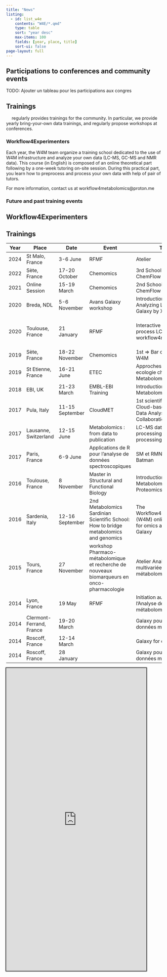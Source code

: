 ---
title: "News"
listing: 
  - id: list_w4e
    contents: "W4E/*.qmd"
    type: table
    sort: "year desc"
    max-items: 100
    fields: [year, place, title]
    sort-ui: false
page-layout: full
---

## Participations to conferences and community events

TODO: Ajouter un tableau pour les participations aux congres

## Trainings

![](/images/W4M_icon.svg){height=1em} regularly provides trainings for the community. 
In particular, we provide yearly bring-your-own data trainings, and regularly propose workshops at conferences.

### Workflow4Experimenters ![](/images/W4E_icon.svg){height=1em}

Each year, the W4M team organize a training school dedicated to the use of W4M infrastructure and analyze your own data (LC-MS, GC-MS and NMR data). 
This course (in English) is composed of an online theoretical part following by a one-week tutoring on-site session. 
During this practical part, you learn how to preprocess and process your own data with help of pair of tutors.

For more information, contact us at workflow4metabolomics@proton.me 

### Future and past training events

::: {.panel-tabset}
## Workflow4Experimenters

:::{#list_w4e}
:::

## Trainings

| Year | Place                    | Date            | Event                                                                                       | Training                                                                             | Speaker                                     |
|------|--------------------------|-----------------|---------------------------------------------------------------------------------------------|--------------------------------------------------------------------------------------|---------------------------------------------|
| 2024 | St Malo, France          | 3-6 June        | RFMF                                                                                        | Atelier                                                                              |                                             |
| 2022 | Sète, France             | 17-20 October   | Chemomics                                                                                   | 3rd School => Bar camp ChemFlow / W4M                                                |                                             |
| 2021 | Online Session           | 15-19 March     | Chemomics                                                                                   | 2nd School => Bar camp ChemFlow / W4M                                                |                                             |
| 2020 | Breda, NDL               | 5-6 November    | Avans Galaxy workshop                                                                       | Introduction of to XCMS, Analyzing LC-MS data with Galaxy by XCMS functions          | Yann Guitton                                |
| 2020 | Toulouse, France         | 21 January      | RFMF                                                                                        | Interactive tutorial, How to process LC-MS data with workflow4metabolomics.org       | Y Guitton, M. Tremblay-Franco, F. Giacomoni |
| 2019 | Sète, France             | 18-22 November  | Chemomics                                                                                   | 1st => Bar camp ChemFlow / W4M                                                       |                                             |
| 2019 | St Etienne, France       | 16-21 June      | ETEC                                                                                        | Approches "Omiques" en ecologie chimique - Atelier Metabolomique avec W4M            | Binta Dieme                                 |
| 2018 | EBI, UK                  | 21-23 March     | EMBL-EBI Training                                                                           | Introduction to Metabolomics Analysis                                                | Etienne Thevenot                            |
| 2017 | Pula, Italy              | 11-15 September | CloudMET                                                                                    | 1st scientific school on Cloud-based Metabolomics Data Analysis and Collaboration    |                                             |
| 2017 | Lausanne, Switzerland    | 12-15 June      | Metabolomics : from data to publication                                                     | LC-MS data pre-processing/MS data processing                                         | Yann Guitton                                |
| 2017 | Paris, France            | 6-9 June        | Applications de R pour l’analyse de données spectroscopiques                                | SM et RMN : XCMS et Batman                                                           | Alain PARIS                                 |
| 2016 | Toulouse, France         | 8 November      | Master in Structural and Functional Biology                                                 | Introduction to Statistics for Metabolomics and Proteomics                           | Marie Tremblay-Franco                       |
| 2016 | Sardenia, Italy          | 12-16 September | 2nd Metabolomics Sardinian Scientific School: How to bridge metabolomics and genomics       | The Workflow4Metabolomics (W4M) online infrastructure for omics analysis with Galaxy |                                             |
| 2015 | Tours, France            | 27 November     | workshop Pharmaco-métabolomique et recherche de nouveaux biomarqueurs en onco-pharmacologie | Atelier Analyses multivariées des données métabolomiques                             |                                             |
| 2014 | Lyon, France             | 19 May          | RFMF                                                                                        | Initiation au traitement et à l'Analyse des données métabolomiques                   |                                             |
| 2014 | Clermont-Ferrand, France | 19-20 March     |                                                                                             | Galaxy pour l'analyse de données métabolomique                                       |                                             |
| 2014 | Roscoff, France          | 12-14 March     |                                                                                             | Galaxy for developper                                                                |                                             |
| 2014 | Roscoff, France          | 28 January      |                                                                                             | Galaxy pour l'analyse de données métabolomique                                       |                                             |

:::


<!-- ```{=html} -->
<!-- <a  -->
<!-- class="twitter-timeline"  -->
<!-- href="https://twitter.com/workflow4metabo?ref_src=twsrc%5Etfw"> -->
<!-- Tweets by workflow4metabo</a> -->
<!-- <script async src="https://platform.twitter.com/widgets.js"  -->
<!-- charset="utf-8"></script> -->
<!-- ``` -->
:::{.column-margin}
```{=html}
<iframe style="
  width:90%;
  height:70em;
  border-style:none;
  box-shadow:0px 0px 2px 2px"
  src="https://twitter.com/workflow4metabo" title="Tweets by @workflow4metabo"
></iframe>
```
:::
